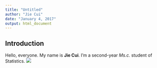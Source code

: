 ```yaml
---
title: "Untitled"
author: "Jie Cui"
date: "January 4, 2017"
output: html_document
---
```


## Introduction

Hello, everyone. My name is __Jie Cui__. I'm a second-year *Ms.c.* student of Statistics.
![](snowball.jpg)